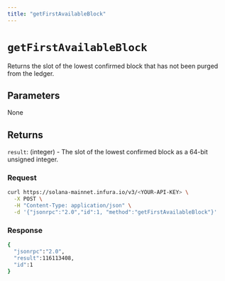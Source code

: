 ```yaml
---
title: "getFirstAvailableBlock"
---
```



# `getFirstAvailableBlock`

Returns the slot of the lowest confirmed block that has not been purged from the ledger.

## Parameters

None

## Returns

`result`: (integer) - The slot of the lowest confirmed block as a 64-bit unsigned integer.

### Request

<Tabs>
  <TabItem value="curl">

  ```bash
  curl https://solana-mainnet.infura.io/v3/<YOUR-API-KEY> \
    -X POST \
    -H "Content-Type: application/json" \
    -d '{"jsonrpc":"2.0","id":1, "method":"getFirstAvailableBlock"}'
   ```

  </TabItem>
</Tabs>

### Response

<Tabs>
  <TabItem value="JSON">

  ```bash
  {
    "jsonrpc":"2.0",
    "result":116113408,
    "id":1
}
  ```

  </TabItem>
</Tabs>